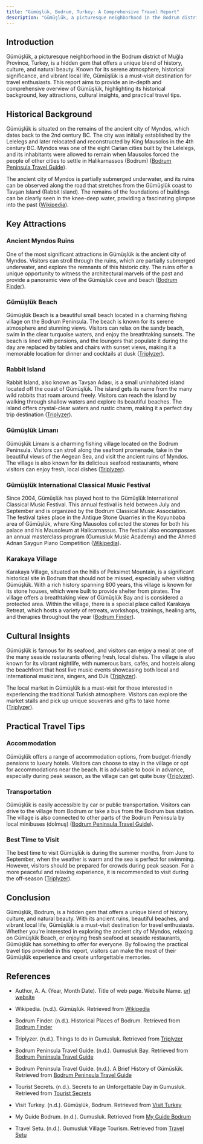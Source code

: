 ```yaml
---
title: "Gümüşlük, Bodrum, Turkey: A Comprehensive Travel Report"
description: "Gümüşlük, a picturesque neighborhood in the Bodrum district of Muğla Province, Turkey"
---
```


## Introduction

Gümüşlük, a picturesque neighborhood in the Bodrum district of Muğla Province, Turkey, is a hidden gem that offers a unique blend of history, culture, and natural beauty. Known for its serene atmosphere, historical significance, and vibrant local life, Gümüşlük is a must-visit destination for travel enthusiasts. This report aims to provide an in-depth and comprehensive overview of Gümüşlük, highlighting its historical background, key attractions, cultural insights, and practical travel tips.

## Historical Background

Gümüşlük is situated on the remains of the ancient city of Myndos, which dates back to the 2nd century BC. The city was initially established by the Lelelegs and later relocated and reconstructed by King Mausolos in the 4th century BC. Myndos was one of the eight Carian cities built by the Lelelegs, and its inhabitants were allowed to remain when Mausolos forced the people of other cities to settle in Halikarnassos (Bodrum) ([Bodrum Peninsula Travel Guide](https://www.bodrumpeninsulatravelguide.co.uk/gumusluk-history/)).

The ancient city of Myndos is partially submerged underwater, and its ruins can be observed along the road that stretches from the Gümüşlük coast to Tavşan Island (Rabbit Island). The remains of the foundations of buildings can be clearly seen in the knee-deep water, providing a fascinating glimpse into the past ([Wikipedia](https://en.wikipedia.org/wiki/G%C3%BCm%C3%BC%C5%9Fl%C3%BCk)).

## Key Attractions

### Ancient Myndos Ruins

One of the most significant attractions in Gümüşlük is the ancient city of Myndos. Visitors can stroll through the ruins, which are partially submerged underwater, and explore the remnants of this historic city. The ruins offer a unique opportunity to witness the architectural marvels of the past and provide a panoramic view of the Gümüşlük cove and beach ([Bodrum Finder](https://www.bodrumfinder.com/en/historical-places-of-bodrum/)).

### Gümüşlük Beach

Gümüşlük Beach is a beautiful small beach located in a charming fishing village on the Bodrum Peninsula. The beach is known for its serene atmosphere and stunning views. Visitors can relax on the sandy beach, swim in the clear turquoise waters, and enjoy the breathtaking sunsets. The beach is lined with pensions, and the loungers that populate it during the day are replaced by tables and chairs with sunset views, making it a memorable location for dinner and cocktails at dusk ([Triplyzer](https://triplyzer.com/turkey/things-to-do-in-gumusluk/)).

### Rabbit Island

Rabbit Island, also known as Tavşan Adası, is a small uninhabited island located off the coast of Gümüşlük. The island gets its name from the many wild rabbits that roam around freely. Visitors can reach the island by walking through shallow waters and explore its beautiful beaches. The island offers crystal-clear waters and rustic charm, making it a perfect day trip destination ([Triplyzer](https://triplyzer.com/turkey/things-to-do-in-gumusluk/)).

### Gümüşlük Limanı

Gümüşlük Limanı is a charming fishing village located on the Bodrum Peninsula. Visitors can stroll along the seafront promenade, take in the beautiful views of the Aegean Sea, and visit the ancient ruins of Myndos. The village is also known for its delicious seafood restaurants, where visitors can enjoy fresh, local dishes ([Triplyzer](https://triplyzer.com/turkey/things-to-do-in-gumusl%C3%BCk/)).

### Gümüşlük International Classical Music Festival

Since 2004, Gümüşlük has played host to the Gümüşlük International Classical Music Festival. This annual festival is held between July and September and is organized by the Bodrum Classical Music Association. The festival takes place in the Antique Stone Quarries in the Koyunbaba area of Gümüşlük, where King Mausolos collected the stones for both his palace and his Mausoleum at Halicarnassus. The festival also encompasses an annual masterclass program (Gumusluk Music Academy) and the Ahmed Adnan Saygun Piano Competition ([Wikipedia](https://en.wikipedia.org/wiki/G%C3%BCm%C3%BC%C5%9Fl%C3%BCk)).

### Karakaya Village

Karakaya Village, situated on the hills of Peksimet Mountain, is a significant historical site in Bodrum that should not be missed, especially when visiting Gümüşlük. With a rich history spanning 800 years, this village is known for its stone houses, which were built to provide shelter from pirates. The village offers a breathtaking view of Gümüşlük Bay and is considered a protected area. Within the village, there is a special place called Karakaya Retreat, which hosts a variety of retreats, workshops, trainings, healing arts, and therapies throughout the year ([Bodrum Finder](https://www.bodrumfinder.com/en/historical-places-of-bodrum/)).

## Cultural Insights

Gümüşlük is famous for its seafood, and visitors can enjoy a meal at one of the many seaside restaurants offering fresh, local dishes. The village is also known for its vibrant nightlife, with numerous bars, cafés, and hostels along the beachfront that host live music events showcasing both local and international musicians, singers, and DJs ([Triplyzer](https://triplyzer.com/turkey/things-to-do-in-gumusluk/)).

The local market in Gümüşlük is a must-visit for those interested in experiencing the traditional Turkish atmosphere. Visitors can explore the market stalls and pick up unique souvenirs and gifts to take home ([Triplyzer](https://triplyzer.com/turkey/things-to-do-in-gumusluk/)).

## Practical Travel Tips

### Accommodation

Gümüşlük offers a range of accommodation options, from budget-friendly pensions to luxury hotels. Visitors can choose to stay in the village or opt for accommodations near the beach. It is advisable to book in advance, especially during peak season, as the village can get quite busy ([Triplyzer](https://triplyzer.com/turkey/things-to-do-in-gumusluk/)).

### Transportation

Gümüşlük is easily accessible by car or public transportation. Visitors can drive to the village from Bodrum or take a bus from the Bodrum bus station. The village is also connected to other parts of the Bodrum Peninsula by local minibuses (dolmuş) ([Bodrum Peninsula Travel Guide](https://www.bodrumpeninsulatravelguide.co.uk/gumusluk-bay/)).

### Best Time to Visit

The best time to visit Gümüşlük is during the summer months, from June to September, when the weather is warm and the sea is perfect for swimming. However, visitors should be prepared for crowds during peak season. For a more peaceful and relaxing experience, it is recommended to visit during the off-season ([Triplyzer](https://triplyzer.com/turkey/things-to-do-in-gumusluk/)).

## Conclusion

Gümüşlük, Bodrum, is a hidden gem that offers a unique blend of history, culture, and natural beauty. With its ancient ruins, beautiful beaches, and vibrant local life, Gümüşlük is a must-visit destination for travel enthusiasts. Whether you're interested in exploring the ancient city of Myndos, relaxing on Gümüşlük Beach, or enjoying fresh seafood at seaside restaurants, Gümüşlük has something to offer for everyone. By following the practical travel tips provided in this report, visitors can make the most of their Gümüşlük experience and create unforgettable memories.

## References

* Author, A. A. (Year, Month Date). Title of web page. Website Name. [url website](url)

* Wikipedia. (n.d.). Gümüşlük. Retrieved from [Wikipedia](https://en.wikipedia.org/wiki/G%C3%BCm%C3%BC%C5%9Fl%C3%BCk)

* Bodrum Finder. (n.d.). Historical Places of Bodrum. Retrieved from [Bodrum Finder](https://www.bodrumfinder.com/en/historical-places-of-bodrum/)

* Triplyzer. (n.d.). Things to do in Gumusluk. Retrieved from [Triplyzer](https://triplyzer.com/turkey/things-to-do-in-gumusluk/)

* Bodrum Peninsula Travel Guide. (n.d.). Gumusluk Bay. Retrieved from [Bodrum Peninsula Travel Guide](https://www.bodrumpeninsulatravelguide.co.uk/gumusluk-bay/)

* Bodrum Peninsula Travel Guide. (n.d.). A Brief History of Gümüslük. Retrieved from [Bodrum Peninsula Travel Guide](https://www.bodrumpeninsulatravelguide.co.uk/gumusluk-history/)

* Tourist Secrets. (n.d.). Secrets to an Unforgettable Day in Gumusluk. Retrieved from [Tourist Secrets](https://www.touristsecrets.com/destinations/secrets-to-an-unforgettable-day-in-gumusluk-bodrums-hidden-gem/)

* Visit Turkey. (n.d.). Gümüşlük, Bodrum. Retrieved from [Visit Turkey](https://visitturkey.in/district/gumusluk-bodrum/)

* My Guide Bodrum. (n.d.). Gumusluk. Retrieved from [My Guide Bodrum](https://www.myguidebodrum.com/regionalinfo/gumusluk)

* Travel Setu. (n.d.). Gumusluk Village Tourism. Retrieved from [Travel Setu](https://travelsetu.com/guide/guemuesluek-village-tourism)